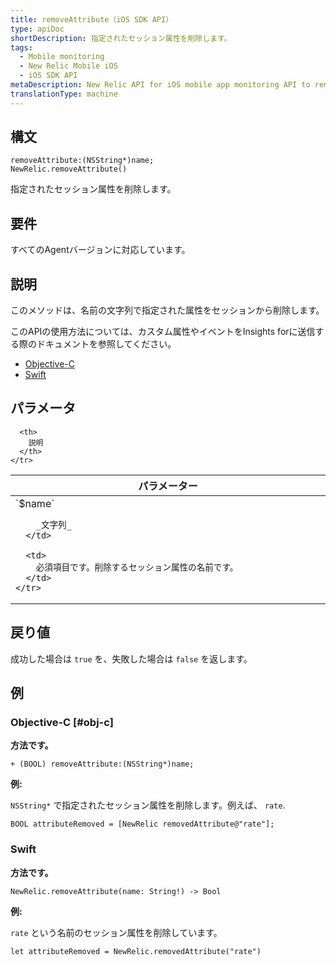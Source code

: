 ```yaml
---
title: removeAttribute（iOS SDK API）
type: apiDoc
shortDescription: 指定されたセッション属性を削除します。
tags:
  - Mobile monitoring
  - New Relic Mobile iOS
  - iOS SDK API
metaDescription: New Relic API for iOS mobile app monitoring API to remove an attribute from the session.
translationType: machine
---
```


## 構文

```
removeAttribute:(NSString*)name;
NewRelic.removeAttribute()
```

指定されたセッション属性を削除します。

## 要件

すべてのAgentバージョンに対応しています。

## 説明

このメソッドは、名前の文字列で指定された属性をセッションから削除します。

このAPIの使用方法については、カスタム属性やイベントをInsights forに送信する際のドキュメントを参照してください。

* [Objective-C](/docs/mobile-monitoring/new-relic-mobile-ios/install-configure/work-ios-sdk-api#objc-custom-att-events)
* [Swift](/docs/mobile-monitoring/new-relic-mobile-ios/install-configure/work-ios-sdk-api#swift-custom-att-events)

## パラメータ

<table>
  <thead>
    <tr>
      <th width="25%">
        パラメーター
      </th>

      <th>
        説明
      </th>
    </tr>
  </thead>

  <tbody>
    <tr>
      <td>
        `$name`

        _文字列_
      </td>

      <td>
        必須項目です。削除するセッション属性の名前です。
      </td>
    </tr>
  </tbody>
</table>

## 戻り値

成功した場合は `true` を、失敗した場合は `false` を返します。

## 例

### Objective-C [#obj-c]

**方法です。**

```
+ (BOOL) removeAttribute:(NSString*)name;
```

**例:**

`NSString*` で指定されたセッション属性を削除します。例えば、 `rate`.

```
BOOL attributeRemoved = [NewRelic removedAttribute@"rate"];
```

### Swift

**方法です。**

```
NewRelic.removeAttribute(name: String!) -> Bool
```

**例:**

`rate` という名前のセッション属性を削除しています。

```
let attributeRemoved = NewRelic.removedAttribute("rate")
```
